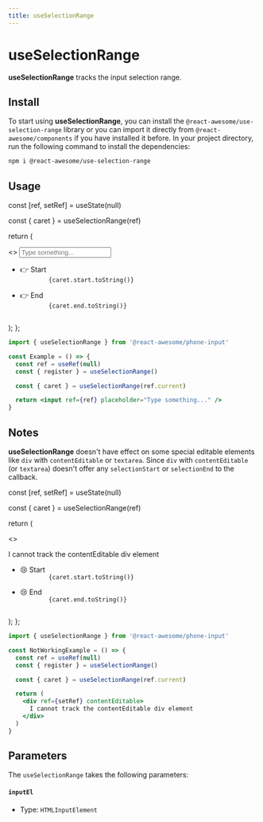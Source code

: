```yaml
---
title: useSelectionRange
---
```


# useSelectionRange

**useSelectionRange** tracks the input selection range.

## Install

To start using **useSelectionRange**, you can install the `@react-awesome/use-selection-range` library or you can import it directly from `@react-awesome/components` if you have installed it before. In your project directory, run
the following command to install the dependencies:

```sh npm2yarn
npm i @react-awesome/use-selection-range
```

## Usage


  const [ref, setRef] = useState(null)

const { caret } = useSelectionRange(ref)

return (

<>
  <input
    className="w-full border rounded-md px-3 py-2"
    ref={setRef}
    placeholder="Type something..."
  />
  <ul className="mt-2">
    <li>
      <span className="font-medium">👉 Start</span>
      <code className="ml-2 nx-border-black nx-border-opacity-[0.04] nx-bg-opacity-[0.03] nx-bg-black nx-break-words nx-rounded-md nx-border nx-py-0.5 nx-px-[.25em] nx-text-[.9em] dark:nx-border-white/10 dark:nx-bg-white/10">
        {caret.start.toString()}
      </code>
    </li>
    <li>
      <span className="font-medium">👉 End</span>
      <code className="ml-2 nx-border-black nx-border-opacity-[0.04] nx-bg-opacity-[0.03] nx-bg-black nx-break-words nx-rounded-md nx-border nx-py-0.5 nx-px-[.25em] nx-text-[.9em] dark:nx-border-white/10 dark:nx-bg-white/10">
        {caret.end.toString()}
      </code>
    </li>
  </ul>
</>
); };

<Container>
  <Example />
</Container>

```jsx
import { useSelectionRange } from '@react-awesome/phone-input'

const Example = () => {
  const ref = useRef(null)
  const { register } = useSelectionRange()

  const { caret } = useSelectionRange(ref.current)

  return <input ref={ref} placeholder="Type something..." />
}
```

## Notes

**useSelectionRange** doesn't have effect on some special editable elements like `div` with `contentEditable` or `textarea`.
Since `div` with `contentEditable` (or `textarea`) doesn't offer any `selectionStart` or `selectionEnd` to the callback.

  const [ref, setRef] = useState(null)

const { caret } = useSelectionRange(ref)

return (

<>
  <div
    className="w-full border rounded-md px-3 py-2 border-red-400"
    ref={setRef}
    contentEditable
    suppressContentEditableWarning
  >
    I cannot track the contentEditable div element
  </div>
  <ul className="mt-2">
    <li>
      <span className="font-medium">😢 Start</span>
      <code className="ml-2 nx-border-black nx-border-opacity-[0.04] nx-bg-opacity-[0.03] nx-bg-black nx-break-words nx-rounded-md nx-border nx-py-0.5 nx-px-[.25em] nx-text-[.9em] dark:nx-border-white/10 dark:nx-bg-white/10">
        {caret.start.toString()}
      </code>
    </li>
    <li>
      <span className="font-medium">😢 End</span>
      <code className="ml-2 nx-border-black nx-border-opacity-[0.04] nx-bg-opacity-[0.03] nx-bg-black nx-break-words nx-rounded-md nx-border nx-py-0.5 nx-px-[.25em] nx-text-[.9em] dark:nx-border-white/10 dark:nx-bg-white/10">
        {caret.end.toString()}
      </code>
    </li>
  </ul>
</>
); };

<Container>
  <BadExample />
</Container>

```jsx
import { useSelectionRange } from '@react-awesome/phone-input'

const NotWorkingExample = () => {
  const ref = useRef(null)
  const { register } = useSelectionRange()

  const { caret } = useSelectionRange(ref.current)

  return (
    <div ref={setRef} contentEditable>
      I cannot track the contentEditable div element
    </div>
  )
}
```

## Parameters

The `useSelectionRange` takes the following parameters:

#### `inputEl`

- Type: `HTMLInputElement`
